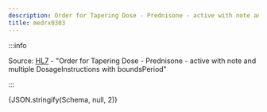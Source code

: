 ```yaml
---
description: Order for Tapering Dose - Prednisone - active with note and multiple DosageInstructions with boundsPeriod
title: medrx0303
---
```



:::info

Source: [HL7](https://www.hl7.org/fhir/medicationrequest0303.html) - "Order for Tapering Dose - Prednisone - active with note and multiple DosageInstructions with boundsPeriod"

:::

<Tabs>
  <TabItem value="text" label="Human readable text" default>
    <MultipleDosagesToText
      dosages={Schema}
      config={{  }}
    />
  </TabItem>
  <TabItem value="json" label="Dosage">
    <CodeBlock language="json">{JSON.stringify(Schema, null, 2)}</CodeBlock>
  </TabItem>
</Tabs>
